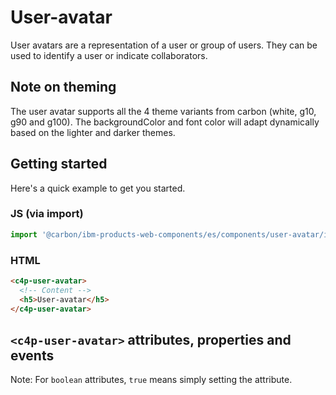 
<Meta of={UserAvatarStories} />

# User-avatar

User avatars are a representation of a user or group of users. They can be used to identify a user or indicate collaborators.

## Note on theming

The user avatar supports all the 4 theme variants from carbon (white, g10, g90 and g100).
The backgroundColor and font color will adapt dynamically based on the lighter and darker themes.

## Getting started

Here's a quick example to get you started.

### JS (via import)

```javascript
import '@carbon/ibm-products-web-components/es/components/user-avatar/index.js';
```


### HTML

```html
<c4p-user-avatar>
  <!-- Content -->
  <h5>User-avatar</h5>
</c4p-user-avatar>
```

## `<c4p-user-avatar>` attributes, properties and events

Note: For `boolean` attributes, `true` means simply setting the attribute.

<ArgTypes of="c4p-user-avatar" />
